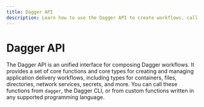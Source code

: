 ```yaml
---
title: Dagger API
description: Learn how to use the Dagger API to create workflows, call functions, and extend the API with custom functions and modules.
---
```


# Dagger API

The Dagger API is an unified interface for composing Dagger workflows. It provides a set of core functions and core types for creating and managing application delivery workflows, including types for containers, files, directories, network services, secrets, and more. You can call these functions from `dagger`, the Dagger CLI, or from custom functions written in any supported programming language.

